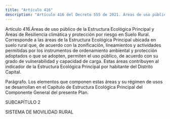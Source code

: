 ```yaml
---
title: "Artículo 416"
description: "Artículo 416 del Decreto 555 de 2021. Áreas de uso público de la Estructura Ecológica Principal y Áreas de Resiliencia climática y prot..."
---
```


Artículo 416.Áreas de uso público de la Estructura Ecológica Principal y Áreas de Resiliencia climática y protección por riesgo en Suelo Rural. Corresponde a las áreas de la Estructura Ecológica Principal ubicada en suelo rural que, de acuerdo con la zonificación, lineamientos y actividades permitidas por los instrumentos de ordenamiento ambiental y protección adoptados o que se adopten, permiten el uso público, de acuerdo con su grado de vulnerabilidad y capacidad de carga. Estas áreas contribuyen al indicador de la Estructura Ecológica Principal por habitante del Distrito Capital.
 
Parágrafo. Los elementos que componen estas áreas y su régimen de usos se desarrollan en el Capítulo de Estructura Ecológica Principal del Componente General del presente Plan.
 
SUBCAPÍTULO 2
 
SISTEMA DE MOVILIDAD RURAL